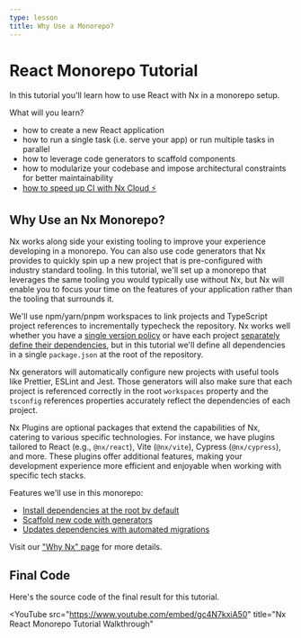```yaml
---
type: lesson
title: Why Use a Monorepo?
---
```


# React Monorepo Tutorial

In this tutorial you'll learn how to use React with Nx in a monorepo setup.

What will you learn?

- how to create a new React application
- how to run a single task (i.e. serve your app) or run multiple tasks in parallel
- how to leverage code generators to scaffold components
- how to modularize your codebase and impose architectural constraints for better maintainability
- [how to speed up CI with Nx Cloud ⚡](/tutorials/2-react-monorepo/3r-fast-ci/1-welcome)

## Why Use an Nx Monorepo?

Nx works along side your existing tooling to improve your experience developing in a monorepo. You can also use code generators that Nx provides to quickly spin up a new project that is pre-configured with industry standard tooling. In this tutorial, we'll set up a monorepo that leverages the same tooling you would typically use without Nx, but Nx will enable you to focus your time on the features of your application rather than the tooling that surrounds it.

We'll use npm/yarn/pnpm workspaces to link projects and TypeScript project references to incrementally typecheck the repository. Nx works well whether you have a [single version policy](/concepts/decisions/dependency-management#single-version-policy) or have each project [separately define their dependencies](/concepts/decisions/dependency-management#independently-maintained-dependencies), but in this tutorial we'll define all dependencies in a single `package.json` at the root of the repository.

Nx generators will automatically configure new projects with useful tools like Prettier, ESLint and Jest. Those generators will also make sure that each project is referenced correctly in the root `workspaces` property and the `tsconfig` references properties accurately reflect the dependencies of each project.

Nx Plugins are optional packages that extend the capabilities of Nx, catering to various specific technologies. For instance, we have plugins tailored to React (e.g., `@nx/react`), Vite (`@nx/vite`), Cypress (`@nx/cypress`), and more. These plugins offer additional features, making your development experience more efficient and enjoyable when working with specific tech stacks.

Features we'll use in this monorepo:

- [Install dependencies at the root by default](/concepts/decisions/dependency-management#single-version-policy)
- [Scaffold new code with generators](/features/generate-code)
- [Updates dependencies with automated migrations](/features/automate-updating-dependencies)

Visit our ["Why Nx" page](/getting-started/why-nx) for more details.

## Final Code

Here's the source code of the final result for this tutorial.


<GithubRepository url="https://github.com/nrwl/nx-recipes/tree/main/react-monorepo"></GithubRepository>


<YouTube
  src="https://www.youtube.com/embed/gc4N7kxiA50"
  title="Nx React Monorepo Tutorial Walkthrough"
></YouTube>
